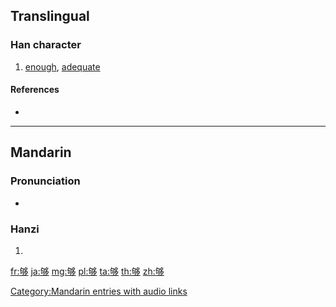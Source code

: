 {{also|夠}}
{{also|gou}}
==Translingual==

===Han character===
{{Han char|rn=36|rad=夕|as=08|sn=11|four=|canj=心口弓戈弓 (PRNIN)}}

# [[enough]], [[adequate]]

====References====
* {{Han ref|kx=0247.090|dkj=05778|dj=0491.110|hdz=20863.190|uh=591F|ud=22815}}

----

==Mandarin==

===Pronunciation===
* {{audio|zh-gòu.ogg|audio}}

===Hanzi===
{{cmn-hanzi|tra=夠|pin=[[gòu]] ([[gou4]])|wg=kou<sup>4</sup>}}

# {{defn|lang=cmn|sort=夕08}}

[[Category:Mandarin entries with audio links]]

[[fr:够]]
[[ja:够]]
[[mg:够]]
[[pl:够]]
[[ta:够]]
[[th:够]]
[[zh:够]]